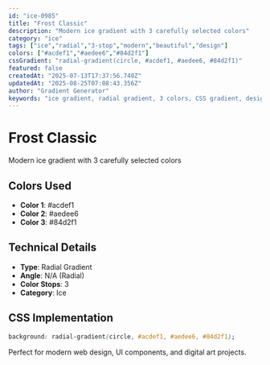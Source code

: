 ```yaml
---
id: "ice-0985"
title: "Frost Classic"
description: "Modern ice gradient with 3 carefully selected colors"
category: "ice"
tags: ["ice","radial","3-stop","modern","beautiful","design"]
colors: ["#acdef1","#aedee6","#84d2f1"]
cssGradient: "radial-gradient(circle, #acdef1, #aedee6, #84d2f1)"
featured: false
createdAt: "2025-07-13T17:37:56.740Z"
updatedAt: "2025-08-25T07:08:43.356Z"
author: "Gradient Generator"
keywords: "ice gradient, radial gradient, 3 colors, CSS gradient, design, #acdef1, #aedee6, #84d2f1"
---
```


# Frost Classic

Modern ice gradient with 3 carefully selected colors

## Colors Used
- **Color 1**: #acdef1
- **Color 2**: #aedee6
- **Color 3**: #84d2f1

## Technical Details
- **Type**: Radial Gradient
- **Angle**: N/A (Radial)
- **Color Stops**: 3
- **Category**: Ice

## CSS Implementation
```css
background: radial-gradient(circle, #acdef1, #aedee6, #84d2f1);
```

Perfect for modern web design, UI components, and digital art projects.

